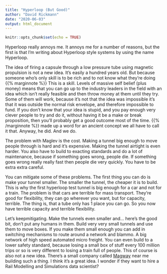 ```yaml
---
title: "Hyperloop (But Good)"
author: "David Rickmann"
date: "2020-06-03"
output: html_document
---
```


```r
knitr::opts_chunk$set(echo = TRUE)
```

Hyperloop really annoys me. It annoys me for a number of reasons, but the first is that I'm writing about Hyperloop style systems by using the name Hyperloop.

The idea of firing a capsule through a low pressure tube using magnetic propulsion is not a new idea. It's easily a hundred years old. But because someone who's only skill is to be rich and to not know what they're doing {{% marginnote %}} This is a skill. Levels of massive self belief (plus money) means that you can go up to the industry leaders in the field with an idea which isn't really feasible and then throw money at them until they try. Some of them will work, because it's not that the idea was impossible it's that it was outside the normal risk envelope, and therefore impossible to fund. If you don't know that your idea is stupid, and you pay enough very clever people to try and do it, without having it be a make or break proposition, then you'll probably get a good outcome most of the time. {{% /marginnote %}} made up a word for an ancient concept we all have to call it that. Anyway, he did. And we do.

The problem with Maglev is the cost. Making a tunnel big enough to move people through is hard and it's expensive. Making the tunnel airtight is even harder. You also have to build to exacting standards and do a lot of maintenance, because if something goes wrong, people die. If something goes wrong really really fast then people die very quickly. You have to be extra extra careful.

You can mitigate some of these problems. The first thing you can do is make your tunnel smaller. The smaller the tunnel, the cheaper it is to build. This is why the first hyperloop test tunnel is big enough for a car and not for a train. The problem is that cars are terrible for mass transport. They're good for flexibility, they can go wherever you want, but for capacity, terrible. The thing is, that a tube only has 1 place you can go. So you now have terrible capacity and terrible flexibility. 

Let's keepmitigating. Make the tunnels even smaller and... here's the good bit, don't put any humans in them. Build very very small tunnels and use them to move boxes. If you make them small enough you can add in switching mechanisms to route around a network and blammo. A big network of high speed automated micro freight. You can even build to a lower safety standard, because losing a small box of stuff every 100 million trips or so is very different to losing a train full of people.
This of course is also not a new idea.
There's a small company called [Magway](https://www.magway.com/) near me building such a thing. I think it's a great idea. I wonder if they want to hire a Rail Modelling and Simulations data scientist?
